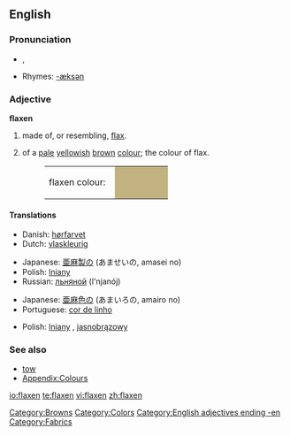 ==English==

===Pronunciation===
*{{IPA|/ˈflæk.sən/}}, {{SAMPA|/"fl{k.s@n/}}
*Rhymes: [[Rhymes:English:-æksən|-æksən]]

===Adjective===
'''flaxen'''

# made of, or resembling, [[flax]].
# {{colour}} of a [[pale]] [[yellow]]ish [[brown]] [[colour]]; the colour of flax.
#:<table><tr><td>flaxen colour: &nbsp;</td><td bgcolor="#C2B280" width="80">&nbsp; </td></tr></table>

====Translations====
{{trans-top|material}}
*Danish: [[hørfarvet]]
*Dutch: [[vlaskleurig]]
{{trans-mid}}
*Japanese: [[亜麻]][[製]]の (あませいの, amasei no)
*Polish: [[lniany]] {{m}}
*Russian: [[льняной]] (l'njanój)
{{trans-bottom}}

{{trans-top|colour}}
*Japanese: [[亜麻]][[色]]の (あまいろの, amairo no)
*Portuguese: [[cor de linho]] {{f}}
{{trans-mid}}
*Polish: [[lniany]] {{m}}, [[jasnobrązowy]] {{m}}
{{trans-bottom}}

===See also===
*[[tow]]
*[[Appendix:Colours]]

[[Category:Browns]]
[[Category:Colors]]
[[Category:English adjectives ending -en]]
[[Category:Fabrics]]

[[io:flaxen]]
[[te:flaxen]]
[[vi:flaxen]]
[[zh:flaxen]]